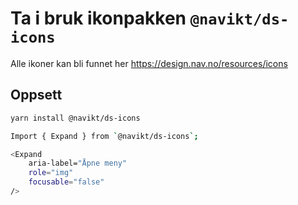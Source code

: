 
<Meta title="ds-icons/Introduksjon" />

# Ta i bruk ikonpakken `@navikt/ds-icons`

Alle ikoner kan bli funnet her https://design.nav.no/resources/icons

## Oppsett

```bash
yarn install @navikt/ds-icons
```

```bash
Import { Expand } from `@navikt/ds-icons`;

<Expand
	aria-label="Åpne meny"
	role="img"
	focusable="false"
/>
```
